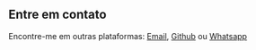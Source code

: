 ## Entre em contato

Encontre-me em outras plataformas: [Email](mailto:gustavo.freitas.justino@gmail.com), [Github](https://github.com/gusta-glitch) ou [Whatsapp](https://wa.me/5511953820115)
